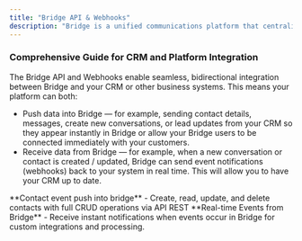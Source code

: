 ```yaml
---
title: "Bridge API & Webhooks"
description: "Bridge is a unified communications platform that centralizes conversations from multiple channels — such as WhatsApp Business, email, phone calls, OTA chats, and web forms — into one collaborative interface. Through this website, developers can integrate Bridge with other systems such as automation platforms, CRMs, lead management tools, and custom SaaS applications, enabling seamless data exchange and synchronized workflows between Bridge and their existing technology stack."
---
```


### **Comprehensive Guide for CRM and Platform Integration**

The Bridge API and Webhooks enable seamless, bidirectional integration between Bridge and your CRM or other business systems. This means your platform can both:

- Push data into Bridge — for example, sending contact details, messages, create new conversations, or lead updates from your CRM so they appear instantly in Bridge or allow your Bridge users to be connected immediately with your customers.
- Receive data from Bridge — for example, when a new conversation or contact is created / updated, Bridge can send event notifications (webhooks) back to your system in real time. This will allow you to have your CRM up to date.

<CardGroup cols={2}>
  <Card title="REST API" icon="code" href="/api-reference">
    **Contact event push into bridge** - Create, read, update, and delete contacts with full CRUD operations via API REST
  </Card>
  <Card title="Webhooks" icon="webhook" href="webhooks/index">
    **Real-time Events from Bridge** - Receive instant notifications when events occur in Bridge for custom integrations and processing.
  </Card>
</CardGroup>